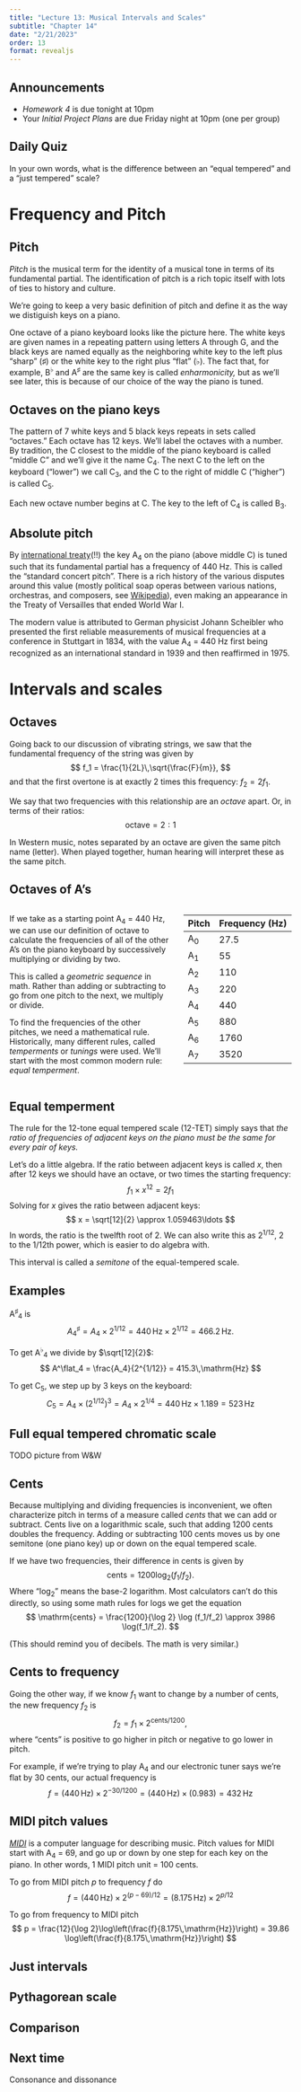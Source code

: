 ```yaml
---
title: "Lecture 13: Musical Intervals and Scales"
subtitle: "Chapter 14"
date: "2/21/2023"
order: 13
format: revealjs
---
```


## Announcements

- *Homework 4* is due tonight at 10pm 
- Your *Initial Project Plans* are due Friday night at 10pm (one per group)


## Daily Quiz
In your own words, what is the difference between an "equal tempered" and a "just tempered" scale?

# Frequency and Pitch

## Pitch
*Pitch* is the musical term for the identity of a musical tone in terms of its fundamental partial.
The identification of pitch is a rich topic itself with lots of ties to history and culture.

We're going to keep a very basic definition of pitch and define it as the way we distiguish keys on a piano.

One octave of a piano keyboard looks like the picture here. The white keys are given names in a repeating pattern using letters A through G, and the black keys are named equally as the neighboring white key to the left plus "sharp" (&sharp;) or the white key to the right plus "flat" (&flat;).  The fact that, for example, B^&flat;^ and A^&sharp;^ are the same key is called *enharmonicity,* but as we'll see later, this is because of our choice of the way the piano is tuned.

## Octaves on the piano keys

The pattern of 7 white keys and 5 black keys repeats in sets called "octaves."  Each octave has 12 keys.  We'll label the octaves with a number.  By tradition, the C closest to the middle of the piano keyboard is called "middle C" and we'll give it the name C~4~.  The next C to the left on the keyboard ("lower") we call C~3~, and the C to the right of middle C ("higher") is called C~5~.

Each new octave number begins at C.  The key to the left of C~4~ is called B~3~.

## Absolute pitch
By [international treaty](https://www.iso.org/standard/3601.html)(!!) the key A~4~ on the piano (above middle C) is tuned such that its fundamental partial has a frequency of 440\ Hz.  This is called the "standard concert pitch".  There is a rich history of the various disputes around this value (mostly political soap operas between various nations, orchestras, and composers, see [Wikipedia](https://en.wikipedia.org/wiki/History_of_pitch_standards_in_Western_music)), even making an appearance in the Treaty of Versailles that ended World War I.

The modern value is attributed to German physicist Johann Scheibler who presented the first reliable measurements of musical frequencies at a conference in Stuttgart in 1834, with the value A~4~\ =\ 440\ Hz first being recognized as an international standard in 1939 and then reaffirmed in 1975.

# Intervals and scales

## Octaves
Going back to our discussion of vibrating strings, we saw that the fundamental frequency of the string was given by
$$
f_1 = \frac{1}{2L}\,\sqrt{\frac{F}{m}},
$$
and that the first overtone is at exactly 2 times this frequency: $f_2 = 2f_1$.

We say that two frequencies with this relationship are an *octave* apart.  Or, in terms of their ratios:
$$
\text{octave} = 2:1
$$

In Western music, notes separated by an octave are given the same pitch name (letter).  When played together, human hearing will interpret these as the same pitch.

## Octaves of A's

::: {.columns}
::: {.column width="60%"}
If we take as a starting point A~4~\ =\ 440\ Hz, we can use our definition of octave to calculate the frequencies of all of the other A's on the piano keyboard by successively multiplying or dividing by two.

This is called a *geometric sequence* in math.  Rather than adding or subtracting to go from one pitch to the next, we multiply or divide.

To find the frequencies of the other pitches, we need a mathematical rule.  Historically, many different rules, called *temperments* or *tunings* were used.  We'll start with the most common modern rule: *equal temperment*.

:::
::: {.column width="40%"}

| Pitch | Frequency (Hz) |
|------|------|
| A~0~ | 27.5  |
| A~1~ | 55  |
| A~2~ | 110 | 
| A~3~ | 220 |
| A~4~ | 440  |
| A~5~ | 880  |
| A~6~ | 1760 | 
| A~7~ | 3520 |

:::
:::

## Equal temperment
The rule for the 12-tone equal tempered scale (12-TET) simply says that *the ratio of frequencies of adjacent keys on the piano must be the same for every pair of keys.*

Let's do a little algebra.  If the ratio between adjacent keys is called *x*, then after 12 keys we should have an octave, or two times the starting frequency:
$$
f_1 \times x^{12} = 2f_1
$$
Solving for *x* gives the ratio between adjacent keys:
$$
x = \sqrt[12]{2} \approx 1.059463\ldots
$$
In words, the ratio is the twelfth root of 2.  We can also write this as $2^{1/12}$, 2 to the 1/12th power, which is easier to do algebra with.

This interval is called a *semitone* of the equal-tempered scale.

## Examples

A^&sharp;^~4~ is
$$
A^\sharp_4 = A_4\times 2^{1/12} = 440\,\mathrm{Hz}\times 2^{1/12} = 466.2\,\mathrm{Hz}.
$$

To get A^&flat;^~4~ we divide by $\sqrt[12]{2}$:
$$
A^\flat_4 = \frac{A_4}{2^{1/12}} = 415.3\,\mathrm{Hz}
$$

To get C~5~, we step up by 3 keys on the keyboard:
$$
C_5 = A_4 \times (2^{1/12})^3  = A_4\times 2^{1/4} = 440\,\mathrm{Hz}\times1.189=523\,\mathrm{Hz}
$$

## Full equal tempered chromatic scale

TODO picture from W&W

## Cents
Because multiplying and dividing frequencies is inconvenient, we often characterize pitch in terms of a measure called *cents* that we can add or subtract.  Cents live on a logarithmic scale, such that adding 1200 cents doubles the frequency.
Adding or subtracting 100 cents moves us by one semitone (one piano key) up or down on the equal tempered scale.

If we have two frequencies, their difference in cents is given by
$$
\mathrm{cents} = 1200 \log_2 (f_1/f_2).
$$
Where "log~2~" means the base-2 logarithm.  Most calculators can't do this directly, so using some math rules for logs we get the equation
$$
\mathrm{cents} = \frac{1200}{\log 2} \log (f_1/f_2)
\approx 3986 \log(f_1/f_2).
$$

(This should remind you of decibels.  The math is very similar.)

## Cents to frequency

Going the other way, if we know *f*~1~ want to change by a number of cents, the new frequency *f*~2~ is
$$
f_2 = f_1 \times 2^{\mathrm{cents}/1200},
$$
where "cents" is positive to go higher in pitch or negative to go lower in pitch.

For example, if we're trying to play A~4~ and our electronic tuner says we're flat by 30 cents, our actual frequency is
$$
f = (440\,\mathrm{Hz})\times 2^{-30/1200} = (440\,\mathrm{Hz})\times(0.983) = 432\,\mathrm{Hz}
$$

## MIDI pitch values
[*MIDI*](https://en.wikipedia.org/wiki/MIDI) is a computer language for describing music.  Pitch values for MIDI start with A~4~\ =\ 69, and go up or down by one step for each key on the piano.  In other words, 1 MIDI pitch unit = 100 cents.

To go from MIDI pitch *p* to frequency *f* do
$$
f = (440\,\mathrm{Hz})\times 2^{(p-69)/12} = (8.175\,\mathrm{Hz})\times 2^{p/12}
$$

To go from frequency to MIDI pitch
$$
p = \frac{12}{\log 2}\log\left(\frac{f}{8.175\,\mathrm{Hz}}\right)
= 39.86 \log\left(\frac{f}{8.175\,\mathrm{Hz}}\right)
$$

## Just intervals

## Pythagorean scale

## Comparison

## Next time
Consonance and dissonance